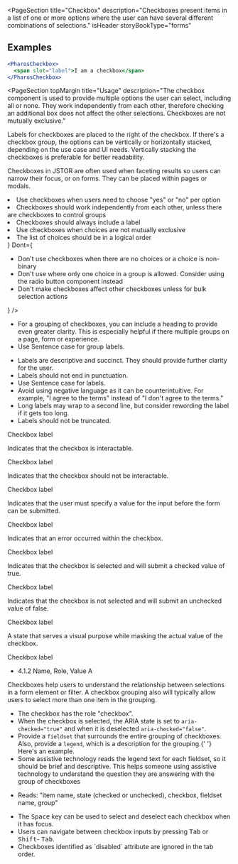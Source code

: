 
<PageSection
  title="Checkbox"
  description="Checkboxes present items in a list of one or more options where the user can have several different combinations of selections."
  isHeader
  storyBookType="forms"
></PageSection>

## Examples

```jsx live
<PharosCheckbox>
  <span slot="label">I am a checkbox</span>
</PharosCheckbox>
```

<PageSection
  topMargin
  title="Usage"
  description="The checkbox component is used to provide multiple options the user can select, including all or none. They work independently from each other, therefore checking an additional box does not affect the other selections. Checkboxes are not mutually exclusive."
>
  <PageSection title="Alignment" subSectionLevel={1}>
    <p>
      Labels for checkboxes are placed to the right of the checkbox. If there's a checkbox group,
      the options can be vertically or horizontally stacked, depending on the use case and UI needs.
      Vertically stacking the checkboxes is preferable for better readability.
    </p>
  </PageSection>
  <PageSection title="Placement" subSectionLevel={1}>
    <p>
      Checkboxes in JSTOR are often used when faceting results so users can narrow their focus, or
      on forms. They can be placed within pages or modals.
    </p>
  </PageSection>
</PageSection>

<PageSection title="Best practices">
  <BestPractices
    Do={
      <ul>
        <li>Use checkboxes when users need to choose "yes" or "no" per option</li>
        <li>
          Checkboxes should work independently from each other, unless there are checkboxes to
          control groups
        </li>
        <li>Checkboxes should always include a label</li>
        <li>Use checkboxes when choices are not mutually exclusive</li>
        <li>The list of choices should be in a logical order</li>
      </ul>
    }
    Dont={
      <ul>
        <li>Don't use checkboxes when there are no choices or a choice is non-binary</li>
        <li>
          Don't use where only one choice in a group is allowed. Consider using the radio button
          component instead
        </li>
        <li>Don't make checkboxes affect other checkboxes unless for bulk selection actions</li>
      </ul>
    }
  />
</PageSection>

<PageSection title="Content guidelines">
  <PageSection title="Group labels (optional)" subSectionLevel={1}>
    <ul>
      <li>
        For a grouping of checkboxes, you can include a heading to provide even greater clarity.
        This is especially helpful if there multiple groups on a page, form or experience.
      </li>
      <li>Use Sentence case for group labels.</li>
    </ul>
  </PageSection>
  <PageSection title="Labels" subSectionLevel={1}>
    <ul>
      <li>
        Labels are descriptive and succinct. They should provide further clarity for the user.
      </li>
      <li>Labels should not end in punctuation.</li>
      <li>Use Sentence case for labels.</li>
      <li>
        Avoid using negative language as it can be counterintuitive. For example, "I agree to the
        terms" instead of "I don't agree to the terms."
      </li>
      <li>
        Long labels may wrap to a second line, but consider rewording the label if it gets too long.
      </li>
      <li>Labels should not be truncated.</li>
    </ul>
  </PageSection>
</PageSection>

<PageSection title="Variants">
  <PageSection
    title="onBackground"
    subSectionLevel={1}
    description="In cases where the background containing the checkbox will be a dark color or, in cases where the theme of the page/component would be dark, use the onBackground variant checkbox."
  >
    <div
      style={{
        background: 'var(--pharos-color-marble-gray-10)',
        padding: 'var(--pharos-spacing-1-x)',
      }}
    >
      <Canvas>
        <PharosCheckbox onBackground>
          <span slot="label">Checkbox label</span>
        </PharosCheckbox>
      </Canvas>
    </div>
  </PageSection>
</PageSection>
<PageSection title="States">
  <PageSection title="Default" subSectionLevel={1}>
    <p>Indicates that the checkbox is interactable.</p>
    <Canvas>
      <PharosCheckbox>
        <span slot="label">Checkbox label</span>
      </PharosCheckbox>
    </Canvas>
  </PageSection>
  <PageSection title="Disabled" subSectionLevel={1}>
    <p>Indicates that the checkbox should not be interactable.</p>
    <Canvas>
      <PharosCheckbox disabled>
        <span slot="label">Checkbox label</span>
      </PharosCheckbox>
    </Canvas>
  </PageSection>
  <PageSection title="Required" subSectionLevel={1}>
    <p>
      Indicates that the user must specify a value for the input before the form can be submitted.
    </p>
    <Canvas>
      <PharosCheckbox required>
        <span slot="label">Checkbox label</span>
      </PharosCheckbox>
    </Canvas>
  </PageSection>
  <PageSection title="Error" subSectionLevel={1}>
    <p>Indicates that an error occurred within the checkbox.</p>
    <Canvas>
      <PharosCheckbox
        required
        invalidated
        message="This field is required, please make a selection."
      >
        <span slot="label">Checkbox label</span>
      </PharosCheckbox>
    </Canvas>
  </PageSection>
  <PageSection title="Checked" subSectionLevel={1}>
    <p>Indicates that the checkbox is selected and will submit a checked value of true.</p>
    <Canvas>
      <PharosCheckbox checked>
        <span slot="label">Checkbox label</span>
      </PharosCheckbox>
    </Canvas>
  </PageSection>
  <PageSection title="Unchecked" subSectionLevel={1}>
    <p>Indicates that the checkbox is not selected and will submit an unchecked value of false.</p>
    <Canvas>
      <PharosCheckbox>
        <span slot="label">Checkbox label</span>
      </PharosCheckbox>
    </Canvas>
  </PageSection>
  <PageSection title="Indeterminate" subSectionLevel={1}>
    <p>A state that serves a visual purpose while masking the actual value of the checkbox.</p>
    <Canvas>
      <PharosCheckbox indeterminate checked>
        <span slot="label">Checkbox label</span>
      </PharosCheckbox>
    </Canvas>
  </PageSection>
</PageSection>

<PageSection title="Accessibility">
  <PageSection subSectionLevel={1} title="Relevant WCAG guidelines">
    <ul>
      <li>
        <PharosLink href="https://www.w3.org/WAI/WCAG21/Understanding/name-role-value">
          4.1.2 Name, Role, Value A
        </PharosLink>
      </li>
    </ul>
  </PageSection>
  <PageSection subSectionLevel={1} title="Importance">
    Checkboxes help users to understand the relationship between selections in a form element or
    filter. A checkbox grouping also will typically allow users to select more than one item in the
    grouping.
  </PageSection>
  <PageSection subSectionLevel={1} title="Code expectations">
    <ul>
      <li> The checkbox has the role "checkbox". </li>
      <li>
        When the checkbox is selected, the ARIA state is set to <code>aria-checked="true"</code> and
        when it is deselected <code>aria-checked="false"</code>.
      </li>
      <li>
        Provide a <code>fieldset</code> that surrounds the entire grouping of checkboxes. Also,
        provide a <code>legend</code>, which is a description for the grouping.{' '}
        <PharosLink
          href="https://www.w3.org/WAI/tutorials/forms/grouping/#checkboxes"
          target="_blank"
        >
          Here's an example.
        </PharosLink>
      </li>
      <li>
        Some assistive technology reads the legend text for each fieldset, so it should be brief and
        descriptive. This helps someone using assistive technology to understand the question they
        are answering with the group of checkboxes
      </li>
    </ul>
  </PageSection>
  <PageSection subSectionLevel={1} title="Expected actions">
    <PageSection subSectionLevel={2} title="Screen reader">
      <ul>
        <li>Reads: "item name, state (checked or unchecked), checkbox, fieldset name, group" </li>
      </ul>
    </PageSection>
    <PageSection subSectionLevel={2} title="Keyboard">
      <ul>
        <li>
          The <kbd>Space</kbd> key can be used to select and deselect each checkbox when it has
          focus.
        </li>
        <li>
          Users can navigate between checkbox inputs by pressing <kbd>Tab</kbd> or <kbd>Shift</kbd>-
          <kbd>Tab</kbd>.
        </li>
        <li>Checkboxes identified as `disabled` attribute are ignored in the tab order.</li>
      </ul>
    </PageSection>
  </PageSection>
</PageSection>
